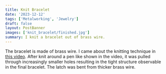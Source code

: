 ```yaml
---
title: Knit Bracelet
date: '2023-12-12'
tags: ['Metalworking', 'Jewelry']
draft: false
layout: PostBanner
images: ['knit_bracelet/finished.jpg']
summary: I knit a bracelet out of brass wire.
---
```


The bracelet is made of brass wire. I came about the knitting technique in [this video](https://www.youtube.com/watch?v=eTCK4_7dYV4).
After knit around a pen like shown in the video, it was pulled through increasingly smaller holes resulting in the tight structure observable in the final bracelet.
The latch was bent from thicker brass wire.